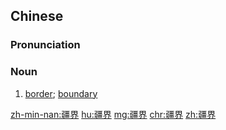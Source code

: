 ==Chinese==
{{zh-forms}}

===Pronunciation===
{{zh-pron
|m=jiāngjiè
|cat=n
}}

===Noun===
{{zh-noun}}

# [[border]]; [[boundary]]

[[zh-min-nan:疆界]]
[[hu:疆界]]
[[mg:疆界]]
[[chr:疆界]]
[[zh:疆界]]